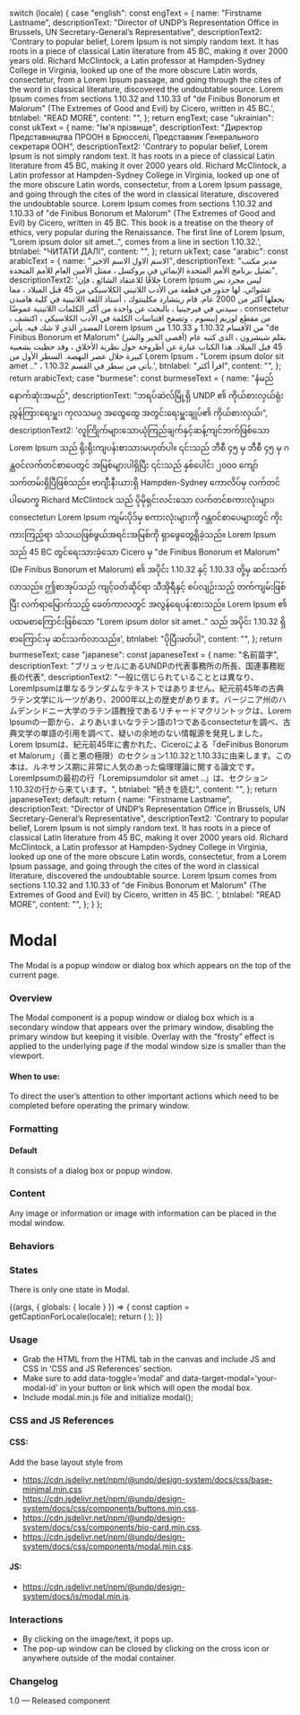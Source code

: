 
  switch (locale) {
    case "english":
      const engText = {
        name: "Firstname Lastname",
        descriptionText:
          "Director of UNDP’s Representation Office in Brussels, UN Secretary-General’s Representative",
        descriptionText2:
          'Contrary to popular belief, Lorem Ipsum is not simply random text. It has roots in a piece of classical Latin literature from 45 BC, making it over 2000 years old. Richard McClintock, a Latin professor at Hampden-Sydney College in Virginia, looked up one of the more obscure Latin words, consectetur, from a Lorem Ipsum passage, and going through the cites of the word in classical literature, discovered the undoubtable source. Lorem Ipsum comes from sections 1.10.32 and 1.10.33 of "de Finibus Bonorum et Malorum" (The Extremes of Good and Evil) by Cicero, written in 45 BC.',
        btnlabel: "READ MORE",
        content: "",
      };
      return engText;
    case "ukrainian":
      const ukText = {
        name: "Ім'я прізвище",
        descriptionText:
          "Директор Представництва ПРООН в Брюсселі, Представник Генерального секретаря ООН",
        descriptionText2:
          'Contrary to popular belief, Lorem Ipsum is not simply random text. It has roots in a piece of classical Latin literature from 45 BC, making it over 2000 years old. Richard McClintock, a Latin professor at Hampden-Sydney College in Virginia, looked up one of the more obscure Latin words, consectetur, from a Lorem Ipsum passage, and going through the cites of the word in classical literature, discovered the undoubtable source. Lorem Ipsum comes from sections 1.10.32 and 1.10.33 of "de Finibus Bonorum et Malorum" (The Extremes of Good and Evil) by Cicero, written in 45 BC. This book is a treatise on the theory of ethics, very popular during the Renaissance. The first line of Lorem Ipsum, "Lorem ipsum dolor sit amet..", comes from a line in section 1.10.32.',
        btnlabel: "ЧИТАТИ ДАЛІ",
        content: "",
      };
      return ukText;
    case "arabic":
      const arabicText = {
        name: "الاسم الاول الاسم الاخير",
        descriptionText:
          "مدير مكتب تمثيل برنامج الأمم المتحدة الإنمائي في بروكسل ، ممثل الأمين العام للأمم المتحدة",
        descriptionText2:
          'خلافًا للاعتقاد الشائع ، فإن Lorem Ipsum ليس مجرد نص عشوائي. لها جذور في قطعة من الأدب اللاتيني الكلاسيكي من 45 قبل الميلاد ، مما يجعلها أكثر من 2000 عام. قام ريتشارد مكلينتوك ، أستاذ اللغة اللاتينية في كلية هامبدن سيدني في فيرجينيا ، بالبحث عن واحدة من أكثر الكلمات اللاتينية غموضًا ، consectetur ، من مقطع لوريم إيبسوم ، وتصفح اقتباسات الكلمة في الأدب الكلاسيكي ، اكتشف المصدر الذي لا شك فيه. يأتي Lorem Ipsum من الأقسام 1.10.32 و 1.10.33 من "de Finibus Bonorum et Malorum" (أقصى الخير والشر) بقلم شيشرون ، الذي كتبه عام 45 قبل الميلاد. هذا الكتاب عبارة عن أطروحة حول نظرية الأخلاق ، وقد حظيت بشعبية كبيرة خلال عصر النهضة. السطر الأول من Lorem Ipsum ، "Lorem ipsum dolor sit amet .." ، يأتي من سطر في القسم 1.10.32.',
        btnlabel: "اقرأ أكثر",
        content: "",
      };
      return arabicText;
    case "burmese":
      const burmeseText = {
        name: "နံမည် နောက်ဆုံးအမည်",
        descriptionText:
          "ဘရပ်ဆဲလ်မြို့ရှိ UNDP ၏ ကိုယ်စားလှယ်ရုံး ညွှန်ကြားရေးမှူး၊ ကုလသမဂ္ဂ အထွေထွေ အတွင်းရေးမှူးချုပ်၏ ကိုယ်စားလှယ်၊",
        descriptionText2:
          'လူကြိုက်များသောယုံကြည်ချက်နှင့်ဆန့်ကျင်ဘက်ဖြစ်သော Lorem Ipsum သည် ရိုးရိုးကျပန်းစာသားမဟုတ်ပါ။ ၎င်းသည် ဘီစီ ၄၅ မှ ဘီစီ ၄၅ မှ ဂန္ထဝင်လက်တင်စာပေတွင် အမြစ်များပါရှိပြီး ၎င်းသည် နှစ်ပေါင်း ၂၀၀၀ ကျော်သက်တမ်းရှိပြီဖြစ်သည်။ ဗာဂျီးနီးယားရှိ Hampden-Sydney ကောလိပ်မှ လက်တင်ပါမောက္ခ Richard McClintock သည် ပိုမိုရှင်းလင်းသော လက်တင်စကားလုံးများ၊ consectetur၊ Lorem Ipsum ကျမ်းပိုဒ်မှ စကားလုံးများကို ဂန္တဝင်စာပေများတွင် ကိုးကားကြည့်ရာ သံသယဖြစ်ဖွယ်အရင်းအမြစ်ကို ရှာဖွေတွေ့ရှိခဲ့သည်။ Lorem Ipsum သည် 45 BC တွင်ရေးသားခဲ့သော Cicero မှ "de Finibus Bonorum et Malorum" (De Finibus Bonorum et Malorum) ၏ အပိုင်း 1.10.32 နှင့် 1.10.33 တို့မှ ဆင်းသက်လာသည်။ ဤစာအုပ်သည် ကျင့်ဝတ်ဆိုင်ရာ သီအိုရီနှင့် စပ်လျဉ်းသည့် တက်ကျမ်းဖြစ်ပြီး လက်ရာမြောက်သည့် ခေတ်ကာလတွင် အလွန်ရေပန်းစားသည်။ Lorem Ipsum ၏ ပထမစာကြောင်းဖြစ်သော "Lorem ipsum dolor sit amet.." သည် အပိုင်း 1.10.32 ရှိ စာကြောင်းမှ ဆင်းသက်လာသည်။',
        btnlabel: "ပိုပြီးဖတ်ပါ",
        content: "",
      };
      return burmeseText;
    case "japanese":
      const japaneseText = {
        name: "名前苗字",
        descriptionText:
          "ブリュッセルにあるUNDPの代表事務所の所長、国連事務総長の代表",
        descriptionText2:
          "一般に信じられていることとは異なり、LoremIpsumは単なるランダムなテキストではありません。紀元前45年の古典ラテン文学にルーツがあり、2000年以上の歴史があります。バージニア州のハムデンシドニー大学のラテン語教授であるリチャードマクリントックは、Lorem Ipsumの一節から、よりあいまいなラテン語の1つであるconsecteturを調べ、古典文学の単語の引用を調べて、疑いの余地のない情報源を発見しました。 Lorem Ipsumは、紀元前45年に書かれた、Ciceroによる「deFinibus Bonorum et Malorum」（善と悪の極限）のセクション1.10.32と1.10.33に由来します。この本は、ルネサンス期に非常に人気のあった倫理理論に関する論文です。 LoremIpsumの最初の行「Loremipsumdolor sit amet ..」は、セクション1.10.32の行から来ています。",
        btnlabel: "続きを読む",
        content: "",
      };
      return japaneseText;
    default:
      return {
        name: "Firstname Lastname",
        descriptionText:
          "Director of UNDP’s Representation Office in Brussels, UN Secretary-General’s Representative",
        descriptionText2:
          'Contrary to popular belief, Lorem Ipsum is not simply random text. It has roots in a piece of classical Latin literature from 45 BC, making it over 2000 years old. Richard McClintock, a Latin professor at Hampden-Sydney College in Virginia, looked up one of the more obscure Latin words, consectetur, from a Lorem Ipsum passage, and going through the cites of the word in classical literature, discovered the undoubtable source. Lorem Ipsum comes from sections 1.10.32 and 1.10.33 of "de Finibus Bonorum et Malorum" (The Extremes of Good and Evil) by Cicero, written in 45 BC. ',
        btnlabel: "READ MORE",
        content: "",
      };
  }
};

<Meta title="Components/UI components/Modal" />

# Modal

The Modal is a popup window or dialog box which appears on the top of the current page.

### Overview

The Modal component is a popup window or dialog box which is a secondary window that appears over the primary window, disabling the primary window but keeping it visible. Overlay with the “frosty” effect is applied to the underlying page if the modal window size is smaller than the viewport.

#### When to use:

To direct the user’s attention to other important actions which need to be completed before operating the primary window.

### Formatting

#### Default

It consists of a dialog box or popup window.

### Content

Any image or information or image with information can be placed in the modal window.

### Behaviors

### States

There is only one state in Modal.

<Canvas>
  <Story name="Modal">
    {(args, { globals: { locale } }) => {
      const caption = getCaptionForLocale(locale);
      return (
        <ModalSample
          contenttile={caption.title}
          contentname={caption.name}
          descriptionText={caption.descriptionText}
          descriptionText2={caption.descriptionText2}
          button={caption.btnlabel}
          alt={"modal image"}
          image={img}
          image2={img2}
          {...args}
        ></ModalSample>
      );
    }}
  </Story>
</Canvas>

### Usage

- Grab the HTML from the HTML tab in the canvas and include JS and CSS in ‘CSS and JS References’ section.
- Make sure to add data-toggle=’modal’ and data-target-modal=’your-modal-id’ in your button or link which will open the modal box.
- Include modal.min.js file and initialize modal();

### CSS and JS References

#### CSS:

Add the base layout style from

- https://cdn.jsdelivr.net/npm/@undp/design-system/docs/css/base-minimal.min.css
- https://cdn.jsdelivr.net/npm/@undp/design-system/docs/css/components/buttons.min.css.
- https://cdn.jsdelivr.net/npm/@undp/design-system/docs/css/components/bio-card.min.css.
- https://cdn.jsdelivr.net/npm/@undp/design-system/docs/css/components/modal.min.css.

#### JS:

- https://cdn.jsdelivr.net/npm/@undp/design-system/docs/js/modal.min.js.

### Interactions

- By clicking on the image/text, it pops up.
- The pop-up window can be closed by clicking on the cross icon or anywhere outside of the modal container.

### Changelog

1.0 — Released component
